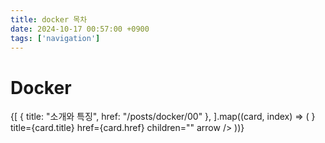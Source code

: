 ```yaml
---
title: docker 목차
date: 2024-10-17 00:57:00 +0900
tags: ['navigation']
---
```



# Docker

<Cards>
	{[
		{ title: "소개와 특징", href: "/posts/docker/00" },
	].map((card, index) => (
		<Card
			key={index}
			icon={<NextraIcon name="text" />}
			title={card.title}
			href={card.href}
			children=""
			arrow
		/>
	))}
</Cards>